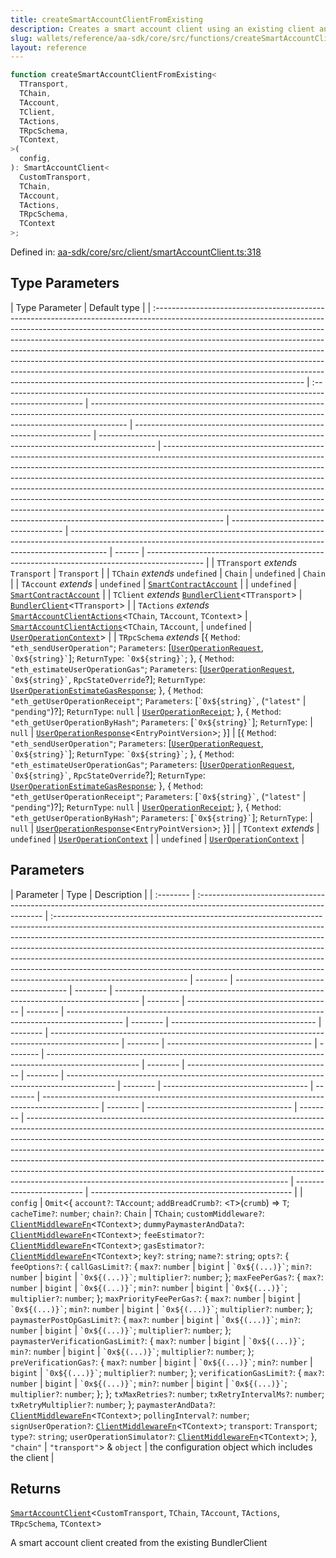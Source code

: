 ```yaml
---
title: createSmartAccountClientFromExisting
description: Creates a smart account client using an existing client and specific configuration. This function can be used to reuse a pre-existing BundlerClient while customizing other aspects of the smart account.
slug: wallets/reference/aa-sdk/core/src/functions/createSmartAccountClientFromExisting
layout: reference
---
```


```ts
function createSmartAccountClientFromExisting<
  TTransport,
  TChain,
  TAccount,
  TClient,
  TActions,
  TRpcSchema,
  TContext,
>(
  config,
): SmartAccountClient<
  CustomTransport,
  TChain,
  TAccount,
  TActions,
  TRpcSchema,
  TContext
>;
```

Defined in: [aa-sdk/core/src/client/smartAccountClient.ts:318](https://github.com/alchemyplatform/aa-sdk/blob/49e74eee8606f480b200b4612d00d950da8a8742/aa-sdk/core/src/client/smartAccountClient.ts#L318)

## Type Parameters

| Type Parameter                                                                                                                                                                                                                                                                                                                                                                                                                                                                                                                                                                                           | Default type                                                                                        |
| :------------------------------------------------------------------------------------------------------------------------------------------------------------------------------------------------------------------------------------------------------------------------------------------------------------------------------------------------------------------------------------------------------------------------------------------------------------------------------------------------------------------------------------------------------------------------------------------------------- | :-------------------------------------------------------------------------------------------------- | --------------------------------------------------------------------------------------------------------------------------------------------------------------------- | ------------------------------------------------------------------- | -------------------------------------------------------------------------------------------- | --------------------------------------------------------------------------------------------------------------------------------------------------------------------------------------------------------------------------------------------------------------------------------------------------------------------------------------------------------------------------------------------------------------------------------------------------------------------------------------------------------------------------------------------------------------------------------- | ------------------------------------ | --------------------------------------------------------------------------------------------------------------------------------------------------------------------- | ------ | -------------------------------------------------------------------------------------------- |
| `TTransport` _extends_ `Transport`                                                                                                                                                                                                                                                                                                                                                                                                                                                                                                                                                                       | `Transport`                                                                                         |
| `TChain` _extends_ `undefined`                                                                                                                                                                                                                                                                                                                                                                                                                                                                                                                                                                           | `Chain`                                                                                             | `undefined`                                                                                                                                                           | `Chain`                                                             |
| `TAccount` _extends_                                                                                                                                                                                                                                                                                                                                                                                                                                                                                                                                                                                     | `undefined`                                                                                         | [`SmartContractAccount`](../type-aliases/SmartContractAccount.mdx)                                                                                                    |                                                                     | `undefined`                                                                                  | [`SmartContractAccount`](../type-aliases/SmartContractAccount.mdx)                                                                                                                                                                                                                                                                                                                                                                                                                                                                                                                |
| `TClient` _extends_ [`BundlerClient`](../type-aliases/BundlerClient.mdx)\<`TTransport`>                                                                                                                                                                                                                                                                                                                                                                                                                                                                                                                  | [`BundlerClient`](../type-aliases/BundlerClient.mdx)\<`TTransport`>                                 |
| `TActions` _extends_ [`SmartAccountClientActions`](../type-aliases/SmartAccountClientActions.mdx)\<`TChain`, `TAccount`, `TContext`>                                                                                                                                                                                                                                                                                                                                                                                                                                                                     | [`SmartAccountClientActions`](../type-aliases/SmartAccountClientActions.mdx)\<`TChain`, `TAccount`, | `undefined`                                                                                                                                                           | [`UserOperationContext`](../type-aliases/UserOperationContext.mdx)> |
| `TRpcSchema` _extends_ \[\{ `Method`: `"eth_sendUserOperation"`; `Parameters`: \[[`UserOperationRequest`](../type-aliases/UserOperationRequest.mdx), `` `0x${string}` ``]; `ReturnType`: `` `0x${string}` ``; }, \{ `Method`: `"eth_estimateUserOperationGas"`; `Parameters`: \[[`UserOperationRequest`](../type-aliases/UserOperationRequest.mdx), `` `0x${string}` ``, `RpcStateOverride`?]; `ReturnType`: [`UserOperationEstimateGasResponse`](../interfaces/UserOperationEstimateGasResponse.mdx); }, \{ `Method`: `"eth_getUserOperationReceipt"`; `Parameters`: \[`` `0x${string}` ``, (`"latest"` | `"pending"`)?]; `ReturnType`: `null`                                                                | [`UserOperationReceipt`](../interfaces/UserOperationReceipt.mdx); }, \{ `Method`: `"eth_getUserOperationByHash"`; `Parameters`: \[`` `0x${string}` ``]; `ReturnType`: | `null`                                                              | [`UserOperationResponse`](../interfaces/UserOperationResponse.mdx)\<`EntryPointVersion`>; }] | \[\{ `Method`: `"eth_sendUserOperation"`; `Parameters`: \[[`UserOperationRequest`](../type-aliases/UserOperationRequest.mdx), `` `0x${string}` ``]; `ReturnType`: `` `0x${string}` ``; }, \{ `Method`: `"eth_estimateUserOperationGas"`; `Parameters`: \[[`UserOperationRequest`](../type-aliases/UserOperationRequest.mdx), `` `0x${string}` ``, `RpcStateOverride`?]; `ReturnType`: [`UserOperationEstimateGasResponse`](../interfaces/UserOperationEstimateGasResponse.mdx); }, \{ `Method`: `"eth_getUserOperationReceipt"`; `Parameters`: \[`` `0x${string}` ``, (`"latest"` | `"pending"`)?]; `ReturnType`: `null` | [`UserOperationReceipt`](../interfaces/UserOperationReceipt.mdx); }, \{ `Method`: `"eth_getUserOperationByHash"`; `Parameters`: \[`` `0x${string}` ``]; `ReturnType`: | `null` | [`UserOperationResponse`](../interfaces/UserOperationResponse.mdx)\<`EntryPointVersion`>; }] |
| `TContext` _extends_                                                                                                                                                                                                                                                                                                                                                                                                                                                                                                                                                                                     | `undefined`                                                                                         | [`UserOperationContext`](../type-aliases/UserOperationContext.mdx)                                                                                                    |                                                                     | `undefined`                                                                                  | [`UserOperationContext`](../type-aliases/UserOperationContext.mdx)                                                                                                                                                                                                                                                                                                                                                                                                                                                                                                                |

## Parameters

| Parameter | Type                                                                                                                   | Description                                                                                                                                                                                                                                                                                                                                                                                                                                                                                                            |
| :-------- | :--------------------------------------------------------------------------------------------------------------------- | :--------------------------------------------------------------------------------------------------------------------------------------------------------------------------------------------------------------------------------------------------------------------------------------------------------------------------------------------------------------------------------------------------------------------------------------------------------------------------------------------------------------------- | -------- | ------------------------------------ | -------- | ------------------------------------------------------------------------------------ | -------- | ------------------------------------ | -------- | -------------------------------------------------------------------------------------------- | -------- | ------------------------------------ | -------- | ----------------------------------------------------------------------------------------------- | -------- | ------------------------------------ | -------- | ----------------------------------------------------------------------------------------------------- | -------- | ------------------------------------ | -------- | ------------------------------------------------------------------------------------------ | -------- | ------------------------------------ | -------- | -------------------------------------------------------------------------------------------- | -------- | ------------------------------------ | -------- | ----------------------------------------------------------------------------------------------------------------------------------------------------------------------------------------------------------------------------------------------------------------------------------------------------------------------------------------------------------------------------------------------------------------------------------------------------------------------------------------------------------------------------------------------------- | ------------------------- | -------------------------------------------------- |
| `config`  | `Omit`\<\{ `account?`: `TAccount`; `addBreadCrumb?`: \<`T`>(`crumb`) => `T`; `cacheTime?`: `number`; `chain?`: `Chain` | `TChain`; `customMiddleware?`: [`ClientMiddlewareFn`](../type-aliases/ClientMiddlewareFn.mdx)\<`TContext`>; `dummyPaymasterAndData?`: [`ClientMiddlewareFn`](../type-aliases/ClientMiddlewareFn.mdx)\<`TContext`>; `feeEstimator?`: [`ClientMiddlewareFn`](../type-aliases/ClientMiddlewareFn.mdx)\<`TContext`>; `gasEstimator?`: [`ClientMiddlewareFn`](../type-aliases/ClientMiddlewareFn.mdx)\<`TContext`>; `key?`: `string`; `name?`: `string`; `opts?`: \{ `feeOptions?`: \{ `callGasLimit?`: \{ `max?`: `number` | `bigint` | `` `0x${(...)}` ``; `min?`: `number` | `bigint` | `` `0x${(...)}` ``; `multiplier?`: `number`; }; `maxFeePerGas?`: \{ `max?`: `number` | `bigint` | `` `0x${(...)}` ``; `min?`: `number` | `bigint` | `` `0x${(...)}` ``; `multiplier?`: `number`; }; `maxPriorityFeePerGas?`: \{ `max?`: `number` | `bigint` | `` `0x${(...)}` ``; `min?`: `number` | `bigint` | `` `0x${(...)}` ``; `multiplier?`: `number`; }; `paymasterPostOpGasLimit?`: \{ `max?`: `number` | `bigint` | `` `0x${(...)}` ``; `min?`: `number` | `bigint` | `` `0x${(...)}` ``; `multiplier?`: `number`; }; `paymasterVerificationGasLimit?`: \{ `max?`: `number` | `bigint` | `` `0x${(...)}` ``; `min?`: `number` | `bigint` | `` `0x${(...)}` ``; `multiplier?`: `number`; }; `preVerificationGas?`: \{ `max?`: `number` | `bigint` | `` `0x${(...)}` ``; `min?`: `number` | `bigint` | `` `0x${(...)}` ``; `multiplier?`: `number`; }; `verificationGasLimit?`: \{ `max?`: `number` | `bigint` | `` `0x${(...)}` ``; `min?`: `number` | `bigint` | `` `0x${(...)}` ``; `multiplier?`: `number`; }; }; `txMaxRetries?`: `number`; `txRetryIntervalMs?`: `number`; `txRetryMultiplier?`: `number`; }; `paymasterAndData?`: [`ClientMiddlewareFn`](../type-aliases/ClientMiddlewareFn.mdx)\<`TContext`>; `pollingInterval?`: `number`; `signUserOperation?`: [`ClientMiddlewareFn`](../type-aliases/ClientMiddlewareFn.mdx)\<`TContext`>; `transport`: `Transport`; `type?`: `string`; `userOperationSimulator?`: [`ClientMiddlewareFn`](../type-aliases/ClientMiddlewareFn.mdx)\<`TContext`>; }, `"chain"` | `"transport"`> & `object` | the configuration object which includes the client |

## Returns

[`SmartAccountClient`](../type-aliases/SmartAccountClient.mdx)\<`CustomTransport`, `TChain`, `TAccount`, `TActions`, `TRpcSchema`, `TContext`>

A smart account client created from the existing BundlerClient
